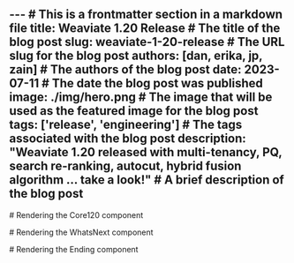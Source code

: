 ---                                   # This is a frontmatter section in a markdown file
title: Weaviate 1.20 Release            # The title of the blog post
slug: weaviate-1-20-release           # The URL slug for the blog post
authors: [dan, erika, jp, zain]       # The authors of the blog post
date: 2023-07-11                       # The date the blog post was published
image: ./img/hero.png                  # The image that will be used as the featured image for the blog post
tags: ['release', 'engineering']      # The tags associated with the blog post
description: "Weaviate 1.20 released with multi-tenancy, PQ, search re-ranking, autocut, hybrid fusion algorithm ... take a look!"  # A brief description of the blog post
---


<Core120 />                                       # Rendering the Core120 component


<WhatsNext />                                     # Rendering the WhatsNext component


<Ending />                                         # Rendering the Ending component

